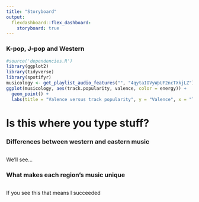 ```yaml
---
title: "Storyboard"
output: 
  flexdashboard::flex_dashboard:
    storyboard: true
---
```


### K-pop, J-pop and Western

```r
#source('dependencies.R')
library(ggplot2)
library(tidyverse)
library(spotifyr)
musicology <- get_playlist_audio_features("", "4qytaIOVyWpUF2ncTXkjLZ")
ggplot(musicology, aes(track.popularity, valence, color = energy)) +
  geom_point() +
  labs(title = "Valence versus track popularity", y = "Valence", x = "Track popularity")
```

# Is this where you type stuff?

### Differences between western and eastern music

```r
```

We'll see...

### What makes each region's music unique

```r
```

If you see this that means I succeeded